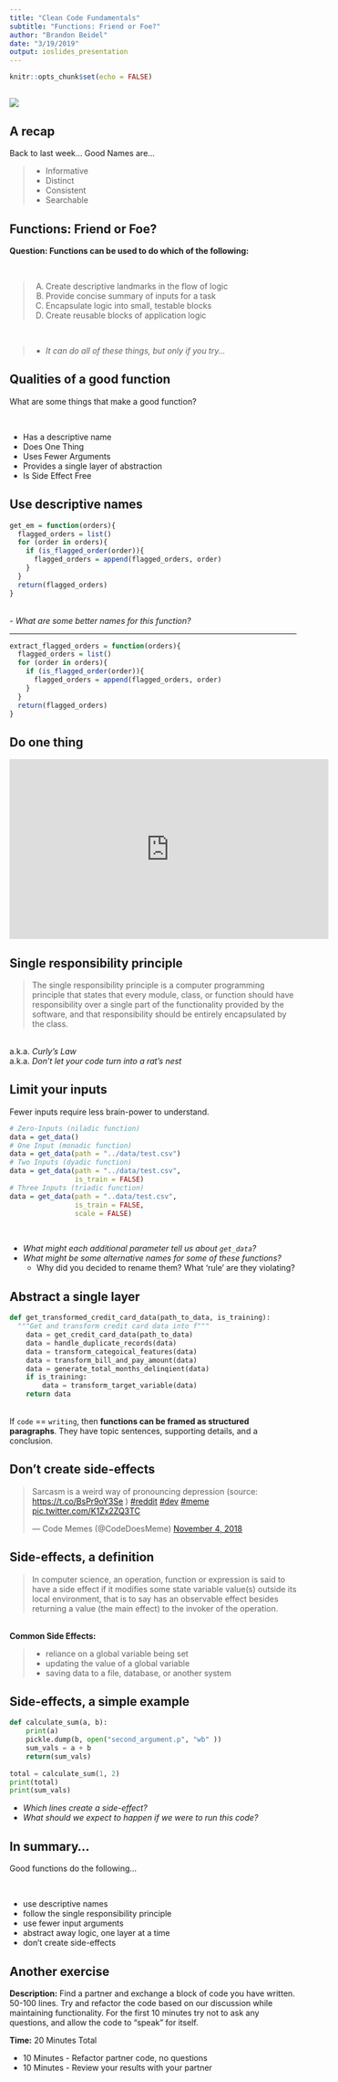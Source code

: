 ```yaml
---
title: "Clean Code Fundamentals"
subtitle: "Functions: Friend or Foe?"
author: "Brandon Beidel"
date: "3/19/2019"
output: ioslides_presentation
---
```


```r
knitr::opts_chunk$set(echo = FALSE)
```

## {.flexbox .vcenter}

![](https://imgs.xkcd.com/comics/code_quality_2.png)

## A recap

Back to last week... Good Names are...

> - Informative 
> - Distinct
> - Consistent
> - Searchable

## Functions: Friend or Foe?

**Question: Functions can be used to do which of the following:**

<br>

> A) Create descriptive landmarks in the flow of logic
> B) Provide concise summary of inputs for a task
> C) Encapsulate logic into small, testable blocks
> D) Create reusable blocks of application logic

<br> 

> - _It can do all of these things, but only if you try..._

## Qualities of a good function

What are some things that make a good function?

<br>

- Has a descriptive name
- Does One Thing
- Uses Fewer Arguments
- Provides a single layer of abstraction
- Is Side Effect Free

## Use descriptive names 

```r
get_em = function(orders){
  flagged_orders = list()
  for (order in orders){
    if (is_flagged_order(order)){
      flagged_orders = append(flagged_orders, order)
    }
  }
  return(flagged_orders)
}
```

<br> 
- _What are some better names for this function?_

---

```r
extract_flagged_orders = function(orders){
  flagged_orders = list()
  for (order in orders){
    if (is_flagged_order(order)){
      flagged_orders = append(flagged_orders, order)
    }
  }
  return(flagged_orders)
}
```

## Do one thing

<iframe width="560" height="315" src="https://www.youtube.com/embed/2k1uOqRb0HU" frameborder="0" allow="accelerometer; autoplay; encrypted-media; gyroscope; picture-in-picture" allowfullscreen></iframe>

## Single responsibility principle

>The single responsibility principle is a computer programming principle that states that every module, class, or function should have responsibility over a single part of the functionality provided by the software, and that responsibility should be entirely encapsulated by the class.

<br> a.k.a. _Curly's Law_
<br> a.k.a. _Don't let your code turn into a rat's nest_

## Limit your inputs

Fewer inputs require less brain-power to understand.

```r
# Zero-Inputs (niladic function)
data = get_data()
# One Input (monadic function)
data = get_data(path = "../data/test.csv")
# Two Inputs (dyadic function)
data = get_data(path = "../data/test.csv", 
                is_train = FALSE)
# Three Inputs (triadic function)
data = get_data(path = "..data/test.csv", 
                is_train = FALSE, 
                scale = FALSE)
```
<br>

- _What might each additional parameter tell us about `get_data`?_
- _What might be some alternative names for some of these functions?_
    - Why did you decided to rename them? What 'rule' are they violating?

## Abstract a single layer

```python
def get_transformed_credit_card_data(path_to_data, is_training):
  """Get and transform credit card data into f"""
    data = get_credit_card_data(path_to_data)
    data = handle_duplicate_records(data)
    data = transform_categoical_features(data)
    data = transform_bill_and_pay_amount(data)
    data = generate_total_months_delinqient(data)
    if is_training:
        data = transform_target_variable(data)
    return data
```
<br>
If `code` == `writing`, then **functions can be framed as structured paragraphs**. They have topic sentences, supporting details, and a conclusion.

## Don't create side-effects {.flexbox .vcenter}

<blockquote class="twitter-tweet" data-lang="en"><p lang="en" dir="ltr">Sarcasm is a weird way of pronouncing depression (source: <a href="https://t.co/BsPr9oY3Se">https://t.co/BsPr9oY3Se</a> ) <a href="https://twitter.com/hashtag/reddit?src=hash&amp;ref_src=twsrc%5Etfw">#reddit</a> <a href="https://twitter.com/hashtag/dev?src=hash&amp;ref_src=twsrc%5Etfw">#dev</a> <a href="https://twitter.com/hashtag/meme?src=hash&amp;ref_src=twsrc%5Etfw">#meme</a> <a href="https://t.co/K1Zx2ZQ3TC">pic.twitter.com/K1Zx2ZQ3TC</a></p>&mdash; Code Memes (@CodeDoesMeme) <a href="https://twitter.com/CodeDoesMeme/status/1059211349199384576?ref_src=twsrc%5Etfw">November 4, 2018</a></blockquote>
<script async src="https://platform.twitter.com/widgets.js" charset="utf-8"></script>

## Side-effects, a definition

> In computer science, an operation, function or expression is said to have a side effect if it modifies some state variable value(s) outside its local environment, that is to say has an observable effect besides returning a value (the main effect) to the invoker of the operation.

<br> **Common Side Effects:**

> - reliance on a global variable being set
> - updating the value of a global variable
> - saving data to a file, database, or another system

## Side-effects, a simple example

```python
def calculate_sum(a, b):
    print(a)
    pickle.dump(b, open("second_argument.p", "wb" ))
    sum_vals = a + b
    return(sum_vals)
    
total = calculate_sum(1, 2)
print(total)
print(sum_vals)
```

- _Which lines create a side-effect?_
- _What should we expect to happen if we were to run this code?_

## In summary...

Good functions do the following...

<br>

- use descriptive names
- follow the single responsibility principle
- use fewer input arguments
- abstract away logic, one layer at a time
- don't create side-effects

## Another exercise

**Description:** Find a partner and exchange a block of code you have written. 50-100 lines. Try and refactor the code based on our discussion while maintaining functionality.  For the first 10 minutes try not to ask any questions, and allow the code to "speak" for itself.

**Time:** 20 Minutes Total

- 10 Minutes - Refactor partner code, no questions
- 10 Minutes - Review your results with your partner
